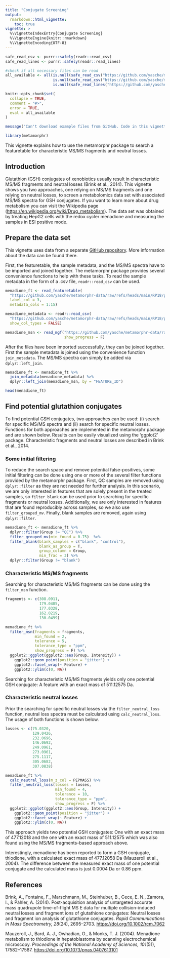 ```yaml
---
title: "Conjugate Screening"
output: 
  rmarkdown::html_vignette:
    toc: true
vignette: >
  %\VignetteIndexEntry{Conjugate Screening}
  %\VignetteEngine{knitr::rmarkdown}
  %\VignetteEncoding{UTF-8}
---
```


```r
safe_read_csv <- purrr::safely(readr::read_csv)
safe_read_lines <- purrr::safely(readr::read_lines)

#check if all necessary files can be read
all_available <- all(is.null(safe_read_csv("https://github.com/yasche/metamorphr-data/raw/refs/heads/main/RP18/pos/MetaboScape/menadione/menadione.csv", show_col_types = FALSE)$error),
                     is.null(safe_read_csv("https://github.com/yasche/metamorphr-data/raw/refs/heads/main/RP18/pos/MetaboScape/menadione/menadione_metadata.csv", show_col_types = FALSE)$error),
                     is.null(safe_read_lines("https://github.com/yasche/metamorphr-data/raw/refs/heads/main/RP18/pos/MetaboScape/menadione/menadione.gnps.mgf", n_max = 1)$error))

knitr::opts_chunk$set(
  collapse = TRUE,
  comment = "#>",
  error = TRUE,
  eval = all_available
)
```

```r
message("Can't download example files from GitHub. Code in this vignette will not be evaluated.")
```

```r
library(metamorphr)
```

This vignette explains how to use the metamorphr package to search a featuretable for characteristic MS/MS fragments and neutral losses.

## Introduction

Glutathion (GSH) conjugates of xenobiotics usually result in characteristic MS/MS fragments and neutral losses (Brink et al., 2014). This vignette shows you two approaches, one relying on MS/MS fragments and one relying on neutral losses, to screen a metabolomics data set with associated MS/MS spectra for GSH conjugates. If you want to learn more about drug metabolism you can visit the Wikipedia page (<https://en.wikipedia.org/wiki/Drug_metabolism>). The data set was obtained by treating HepG2 cells with the redox cycler menadione and measuring the samples in ESI positive mode.

## Prepare the data set

This vignette uses data from a separate [GitHub repository](https://github.com/yasche/metamorphr-data). More information about the data can be found there.

First, the featuretable, the sample metadata, and the MS/MS spectra have to be imported and joined together. The metamorphr package provides several convenience functions to help with these tasks. To read the sample metadata in the form of a .csv file, `readr::read_csv` can be used.

```r
menadione_ft <- read_featuretable(
  "https://github.com/yasche/metamorphr-data/raw/refs/heads/main/RP18/pos/MetaboScape/menadione/menadione.csv", 
  label_col = 3, 
  metadata_cols = 1:15)

menadione_metadata <- readr::read_csv(
  "https://github.com/yasche/metamorphr-data/raw/refs/heads/main/RP18/pos/MetaboScape/menadione/menadione_metadata.csv", 
  show_col_types = FALSE)

menadione_msn <- read_mgf("https://github.com/yasche/metamorphr-data/raw/refs/heads/main/RP18/pos/MetaboScape/menadione/menadione.gnps.mgf",
                          show_progress = F)
```

After the files have been imported successfully, they can be joined together. First the sample metadata is joined using the convenience function `join_metadata`. The MS/MS spectra can simply be added via `dplyr::left_join`.

```r
menadione_ft <- menadione_ft %>%
  join_metadata(menadione_metadata) %>%
  dplyr::left_join(menadione_msn, by = "FEATURE_ID")

head(menadione_ft)
```

## Find potential glutathion conjugates

To find potential GSH conjugates, two approaches can be used: (i) search for specific MS/MS spectra and (ii) search for specific neutral losses. Functions for both approaches are implemented in the metamorphr package and are shown below. Results can be easily visualized using the 'ggplot2' package. Characteristic fragments and neutral losses are described in Brink et al., 2014. 

### Some initial filtering

To reduce the search space and remove potential false-positives, some initial filtering can be done using one or more of the several filter functions provided by the metamorphr package. First, QC samples are removed using `dplyr::filter` as they are not needed for further analysis. In this scenario, we are only interested in features that are solely present in the treated samples, so `filter_blank` can be used prior to searching for specific fragments or neutral losses. Additionally, we are only interested in features that are found reproducibly across samples, so we also use `filter_grouped_mv`. Finally, blank samples are removed, again using `dplyr::filter`.

```r
menadione_ft <- menadione_ft %>%
  dplyr::filter(Group != "QC") %>%
  filter_grouped_mv(min_found = 0.75)  %>%
  filter_blank(blank_samples = c("blank", "control"),
               blank_as_group = T,
               group_column = Group,
               min_frac = 3) %>%
  dplyr::filter(Group != "blank")
```

### Characteristic MS/MS fragments

Searching for characteristic MS/MS fragments can be done using the `filter_msn` function.

```r
fragments <- c(308.0911,
               179.0485,
               177.0328,
               162.0219,
               130.0499)

menadione_ft %>%
  filter_msn(fragments = fragments, 
             min_found = 2, 
             tolerance = 5, 
             tolerance_type = "ppm", 
             show_progress = F) %>%
  ggplot2::ggplot(ggplot2::aes(Group, Intensity)) +
    ggplot2::geom_point(position = "jitter") +
    ggplot2::facet_wrap(~ Feature) +
    ggplot2::ylim(c(0, NA))
```

Searching for characteristic MS/MS fragments yields only one potential GSH conjugate: A feature with an exact mass of 511.12575 Da.

### Characteristic neutral losses

Prior the searching for specific neutral losses via the `filter_neutral_loss` function, neutral loss spectra must be calculated using `calc_neutral_loss`. The usage of both functions is shown below.

```r
losses <- c(75.0320,
            129.0426,
            232.0696,
            146.0692,
            249.0961,
            273.0961,
            275.1117,
            305.0682,
            307.0838)

menadione_ft %>%
  calc_neutral_loss(m_z_col = PEPMASS) %>%
  filter_neutral_loss(losses = losses, 
                      min_found = 4, 
                      tolerance = 10, 
                      tolerance_type = "ppm",
                      show_progress = F) %>%
  ggplot2::ggplot(ggplot2::aes(Group, Intensity)) +
    ggplot2::geom_point(position = "jitter") +
    ggplot2::facet_wrap(~ Feature) +
    ggplot2::ylim(c(0, NA))
```

This approach yields two potential GSH conjugates: One with an exact mass of 477.12018 and the one with an exact mass of 511.12575 which was also found using the MS/MS fragments-based approach above.

Interestingly, menadione has been reported to form a GSH conjugate, thiodione, with a calculated exact mass of 477.12058 Da (Mauzeroll et al., 2004). The difference between the measured exact mass of one potential conjugate and the calculated mass is just 0.0004 Da or 0.86 ppm.

## References

Brink, A., Fontaine, F., Marschmann, M., Steinhuber, B., Cece, E. N., Zamora, I., & Pähler, A. (2014). Post-acquisition analysis of untargeted accurate mass quadrupole time-of-flight MS E data for multiple collision-induced neutral losses and fragment ions of glutathione conjugates: Neutral losses and fragment ion analysis of glutathione conjugates. *Rapid Communications in Mass Spectrometry, 28*(24), 2695–2703. <https://doi.org/10.1002/rcm.7062>

Mauzeroll, J., Bard, A. J., Owhadian, O., & Monks, T. J. (2004). Menadione metabolism to thiodione in hepatoblastoma by scanning electrochemical microscopy. *Proceedings of the National Academy of Sciences, 101*(51), 17582–17587. <https://doi.org/10.1073/pnas.0407613101>

